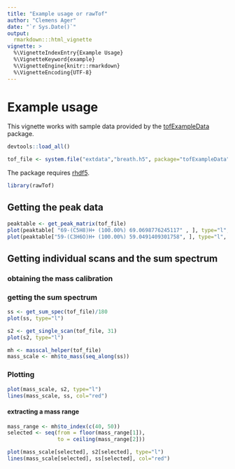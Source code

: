 ```yaml
---
title: "Example usage or rawTof"
author: "Clemens Ager"
date: "`r Sys.Date()`"
output: 
  rmarkdown:::html_vignette
vignette: >
  %\VignetteIndexEntry{Example Usage}
  %\VignetteKeyword{example}
  %\VignetteEngine{knitr::rmarkdown}
  %\VignetteEncoding{UTF-8}
---
```


# Example usage

This vignette works with sample data provided by the
[tofExampleData](http://github.com/bdecaf/tofExampleData) package.

```r
devtools::load_all()
```


```r
tof_file <- system.file("extdata","breath.h5", package="tofExampleData")
```

The package requires [rhdf5](https://bioconductor.org/packages/release/bioc/html/rhdf5.html).
```r
library(rawTof)
```

## Getting the peak data

```r
peaktable <- get_peak_matrix(tof_file)
plot(peaktable[ "69-(C5H8)H+ (100.00%) 69.0698776245117" , ], type="l", ylab="m/z 69 (Isoprene)")
plot(peaktable["59-(C3H6O)H+ (100.00%) 59.0491409301758", ], type="l", ylab="m/z 59 (Acetone)")
```


## Getting individual scans and the sum spectrum


### obtaining the mass calibration

### getting the sum spectrum
```r
ss <- get_sum_spec(tof_file)/180
plot(ss, type="l")
```

```r
s2 <- get_single_scan(tof_file, 31)
plot(s2, type="l")
```

```r
mh <- masscal_helper(tof_file)
mass_scale <- mh$to_mass(seq_along(ss))
```

### Plotting

```r
plot(mass_scale, s2, type="l")
lines(mass_scale, ss, col="red")
```

#### extracting a mass range
```r
mass_range <- mh$to_index(c(40, 50))
selected <- seq(from = floor(mass_range[1]),
                to = ceiling(mass_range[2]))

plot(mass_scale[selected], s2[selected], type="l")
lines(mass_scale[selected], ss[selected], col="red")
```
